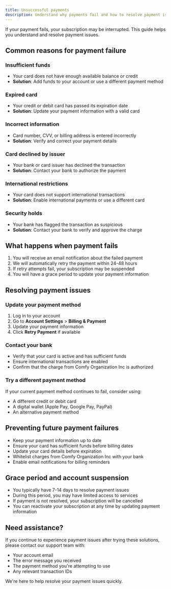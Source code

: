 ```yaml
---
title: Unsuccessful payments
description: Understand why payments fail and how to resolve payment issues
---
```


If your payment fails, your subscription may be interrupted. This guide helps you understand and resolve payment issues.

## Common reasons for payment failure

### Insufficient funds

- Your card does not have enough available balance or credit
- **Solution**: Add funds to your account or use a different payment method

### Expired card

- Your credit or debit card has passed its expiration date
- **Solution**: Update your payment information with a valid card

### Incorrect information

- Card number, CVV, or billing address is entered incorrectly
- **Solution**: Verify and correct your payment details

### Card declined by issuer

- Your bank or card issuer has declined the transaction
- **Solution**: Contact your bank to authorize the payment

### International restrictions

- Your card does not support international transactions
- **Solution**: Enable international payments or use a different card

### Security holds

- Your bank has flagged the transaction as suspicious
- **Solution**: Contact your bank to verify and approve the charge

## What happens when payment fails

1. You will receive an email notification about the failed payment
2. We will automatically retry the payment within 24-48 hours
3. If retry attempts fail, your subscription may be suspended
4. You will have a grace period to update your payment information

## Resolving payment issues

### Update your payment method

1. Log in to your account
2. Go to **Account Settings** > **Billing & Payment**
3. Update your payment information
4. Click **Retry Payment** if available

### Contact your bank

- Verify that your card is active and has sufficient funds
- Ensure international transactions are enabled
- Confirm that the charge from Comfy Organization Inc is authorized

### Try a different payment method

If your current payment method continues to fail, consider using:

- A different credit or debit card
- A digital wallet (Apple Pay, Google Pay, PayPal)
- An alternative payment method

## Preventing future payment failures

- Keep your payment information up to date
- Ensure your card has sufficient funds before billing dates
- Update your card details before expiration
- Whitelist charges from Comfy Organization Inc with your bank
- Enable email notifications for billing reminders

## Grace period and account suspension

- You typically have 7-14 days to resolve payment issues
- During this period, you may have limited access to services
- If payment is not resolved, your subscription will be cancelled
- You can reactivate your subscription at any time by updating payment information

## Need assistance?

If you continue to experience payment issues after trying these solutions, please contact our support team with:

- Your account email
- The error message you received
- The payment method you're attempting to use
- Any relevant transaction IDs

We're here to help resolve your payment issues quickly.
